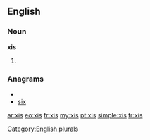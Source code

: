 ==English==

===Noun===
'''xis'''

# {{plural of|[[xi]]}}

===Anagrams===
* {{alphagram|isx}}
* [[six#English|six]]

[[Category:English plurals]]

[[ar:xis]]
[[eo:xis]]
[[fr:xis]]
[[my:xis]]
[[pt:xis]]
[[simple:xis]]
[[tr:xis]]